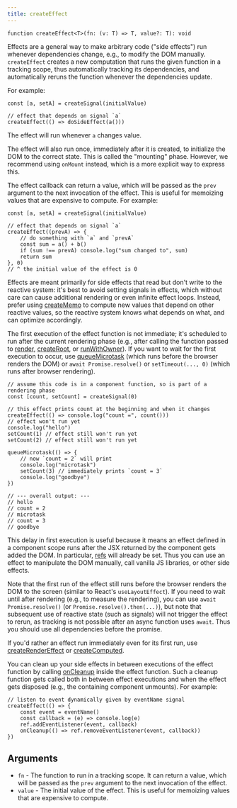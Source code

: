 ---
title: createEffect
---

```tsx
function createEffect<T>(fn: (v: T) => T, value?: T): void

```

Effects are a general way to make arbitrary code ("side effects") run whenever dependencies change, e.g., to modify the DOM manually.
`createEffect` creates a new computation that runs the given function in a tracking scope, thus automatically tracking its dependencies, and automatically reruns the function whenever the dependencies update.

For example:

```tsx
const [a, setA] = createSignal(initialValue)

// effect that depends on signal `a`
createEffect(() => doSideEffect(a()))
```

The effect will run whenever `a` changes value.

The effect will also run once, immediately after it is created, to initialize the DOM to the correct state. This is called the "mounting" phase.
However, we recommend using `onMount` instead, which is a more explicit way to express this.

The effect callback can return a value, which will be passed as the `prev` argument to the next invocation of the effect.
This is useful for memoizing values that are expensive to compute. For example:

```tsx
const [a, setA] = createSignal(initialValue)

// effect that depends on signal `a`
createEffect((prevA) => {
	// do something with `a` and `prevA`
	const sum = a() + b()
	if (sum !== prevA) console.log("sum changed to", sum)
	return sum
}, 0)
// ^ the initial value of the effect is 0
```

Effects are meant primarily for side effects that read but don't write to the reactive system: it's best to avoid setting signals in effects, which without care can cause additional rendering or even infinite effect loops. Instead, prefer using [createMemo](/reference/basic-reactivity/create-memo) to compute new values that depend on other reactive values, so the reactive system knows what depends on what, and can optimize accordingly.

The first execution of the effect function is not immediate; it's scheduled to run after the current rendering phase (e.g., after calling the function passed to [render](/reference/rendering/render), [createRoot](/reference/reactive-utilities/create-root), or [runWithOwner](/reference/reactive-utilities/run-with-owner)).
If you want to wait for the first execution to occur, use [queueMicrotask](https://developer.mozilla.org/en-US/docs/Web/API/queueMicrotask) (which runs before the browser renders the DOM) or `await Promise.resolve()` or `setTimeout(..., 0)` (which runs after browser rendering).

```tsx
// assume this code is in a component function, so is part of a rendering phase
const [count, setCount] = createSignal(0)

// this effect prints count at the beginning and when it changes
createEffect(() => console.log("count =", count()))
// effect won't run yet
console.log("hello")
setCount(1) // effect still won't run yet
setCount(2) // effect still won't run yet

queueMicrotask(() => {
	// now `count = 2` will print
	console.log("microtask")
	setCount(3) // immediately prints `count = 3`
	console.log("goodbye")
})

// --- overall output: ---
// hello
// count = 2
// microtask
// count = 3
// goodbye
```

This delay in first execution is useful because it means an effect defined in a component scope runs after the JSX returned by the component gets added the DOM.
In particular, [refs](/reference/jsx-attributes/ref) will already be set.
Thus you can use an effect to manipulate the DOM manually, call vanilla JS libraries, or other side effects.

Note that the first run of the effect still runs before the browser renders the DOM to the screen (similar to React's `useLayoutEffect`).
If you need to wait until after rendering (e.g., to measure the rendering), you can use `await Promise.resolve()` (or `Promise.resolve().then(...)`), but note that subsequent use of reactive state (such as signals) will not trigger the effect to rerun, as tracking is not possible after an async function uses `await`.
Thus you should use all dependencies before the promise.

If you'd rather an effect run immediately even for its first run, use [createRenderEffect](/reference/secondary-primitives/create-render-effect) or [createComputed](/reference/secondary-primitives/create-computed).

You can clean up your side effects in between executions of the effect function by calling [onCleanup](/reference/lifecycle/on-cleanup) inside the effect function.
Such a cleanup function gets called both in between effect executions and when the effect gets disposed (e.g., the containing component unmounts).
For example:

```tsx
// listen to event dynamically given by eventName signal
createEffect(() => {
	const event = eventName()
	const callback = (e) => console.log(e)
	ref.addEventListener(event, callback)
	onCleanup(() => ref.removeEventListener(event, callback))
})
```

## Arguments

- `fn` - The function to run in a tracking scope. It can return a value, which will be passed as the `prev` argument to the next invocation of the effect.
- `value` - The initial value of the effect. This is useful for memoizing values that are expensive to compute.
